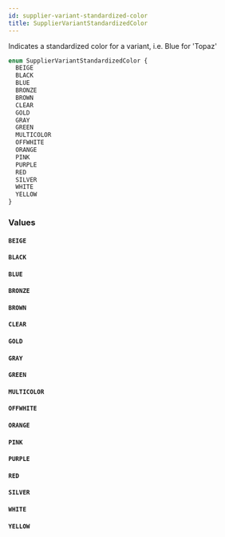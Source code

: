 ```yaml
---
id: supplier-variant-standardized-color
title: SupplierVariantStandardizedColor
---
```


Indicates a standardized color for a variant, i.e. Blue for 'Topaz'

```graphql
enum SupplierVariantStandardizedColor {
  BEIGE
  BLACK
  BLUE
  BRONZE
  BROWN
  CLEAR
  GOLD
  GRAY
  GREEN
  MULTICOLOR
  OFFWHITE
  ORANGE
  PINK
  PURPLE
  RED
  SILVER
  WHITE
  YELLOW
}
```

### Values

#### `BEIGE`

#### `BLACK`

#### `BLUE`

#### `BRONZE`

#### `BROWN`

#### `CLEAR`

#### `GOLD`

#### `GRAY`

#### `GREEN`

#### `MULTICOLOR`

#### `OFFWHITE`

#### `ORANGE`

#### `PINK`

#### `PURPLE`

#### `RED`

#### `SILVER`

#### `WHITE`

#### `YELLOW`
